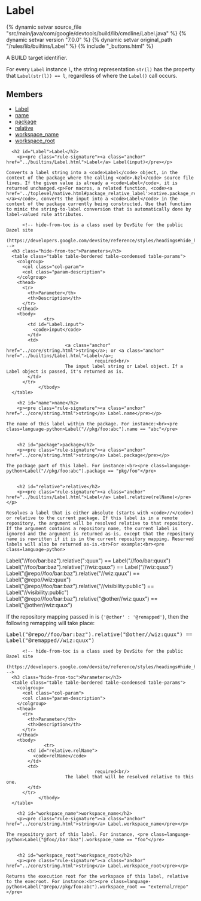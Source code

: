 <html devsite>
<head>
  <meta name="project_path" value="/_project.yaml">
  <meta name="book_path" value="/versions/7.0.0/_book.yaml">
</head>
<body>

<h1 class="page-title" id="modules.Label">Label</h1>

{% dynamic setvar source_file "src/main/java/com/google/devtools/build/lib/cmdline/Label.java" %}
{% dynamic setvar version "7.0.0" %}
{% dynamic setvar original_path "/rules/lib/builtins/Label" %}
{% include "_buttons.html" %}
<!-- {% raw %} -->

A BUILD target identifier.<p>For every <code>Label</code> instance <code>l</code>, the string representation <code>str(l)</code> has the property that <code>Label(str(l)) == l</code>, regardless of where the <code>Label()</code> call occurs.

<h2>Members</h2>
<ul>
    <li>
    <a href="#Label">Label</a>
  </li>
      <li>
    <a href="#name">name</a>
  </li>
      <li>
    <a href="#package">package</a>
  </li>
      <li>
    <a href="#relative">relative</a>
  </li>
      <li>
    <a href="#workspace_name">workspace_name</a>
  </li>
      <li>
    <a href="#workspace_root">workspace_root</a>
  </li>
  </ul>

      <h2 id="Label">Label</h2>
        <p><pre class="rule-signature"><a class="anchor" href="../builtins/Label.html">Label</a> Label(input)</pre></p>

    Converts a label string into a <code>Label</code> object, in the context of the package where the calling <code>.bzl</code> source file lives. If the given value is already a <code>Label</code>, it is returned unchanged.<p>For macros, a related function, <code><a href='../toplevel/native.html#package_relative_label'>native.package_relative_label()</a></code>, converts the input into a <code>Label</code> in the context of the package currently being constructed. Use that function to mimic the string-to-label conversion that is automatically done by label-valued rule attributes.

          <!-- hide-from-toc is a class used by DevSite for the public Bazel site
      (https://developers.google.com/devsite/reference/styles/headings#hide_headings_from_the_toc) -->
      <h3 class="hide-from-toc">Parameters</h3>
      <table class="table table-bordered table-condensed table-params">
        <colgroup>
          <col class="col-param">
          <col class="param-description">
        </colgroup>
        <thead>
          <tr>
            <th>Parameter</th>
            <th>Description</th>
          </tr>
        </thead>
        <tbody>
                  <tr>
            <td id="Label.input">
              <code>input</code>
            </td>
            <td>
                          <a class="anchor" href="../core/string.html">string</a>; or <a class="anchor" href="../builtins/Label.html">Label</a>;
                                     required<br/>
                          The input label string or Label object. If a Label object is passed, it's returned as is.
            </td>
          </tr>
                </tbody>
      </table>

        <h2 id="name">name</h2>
        <p><pre class="rule-signature"><a class="anchor" href="../core/string.html">string</a> Label.name</pre></p>

    The name of this label within the package. For instance:<br><pre class=language-python>Label("//pkg/foo:abc").name == "abc"</pre>


        <h2 id="package">package</h2>
        <p><pre class="rule-signature"><a class="anchor" href="../core/string.html">string</a> Label.package</pre></p>

    The package part of this label. For instance:<br><pre class=language-python>Label("//pkg/foo:abc").package == "pkg/foo"</pre>


        <h2 id="relative">relative</h2>
        <p><pre class="rule-signature"><a class="anchor" href="../builtins/Label.html">Label</a> Label.relative(relName)</pre></p>

    Resolves a label that is either absolute (starts with <code>//</code>) or relative to the current package. If this label is in a remote repository, the argument will be resolved relative to that repository. If the argument contains a repository name, the current label is ignored and the argument is returned as-is, except that the repository name is rewritten if it is in the current repository mapping. Reserved labels will also be returned as-is.<br>For example:<br><pre class=language-python>
Label("//foo/bar:baz").relative(":quux") == Label("//foo/bar:quux")
Label("//foo/bar:baz").relative("//wiz:quux") == Label("//wiz:quux")
Label("@repo//foo/bar:baz").relative("//wiz:quux") == Label("@repo//wiz:quux")
Label("@repo//foo/bar:baz").relative("//visibility:public") == Label("//visibility:public")
Label("@repo//foo/bar:baz").relative("@other//wiz:quux") == Label("@other//wiz:quux")
</pre><p>If the repository mapping passed in is <code>{'@other' : '@remapped'}</code>, then the following remapping will take place:<br><pre class=language-python>
Label("@repo//foo/bar:baz").relative("@other//wiz:quux") == Label("@remapped//wiz:quux")
</pre>

          <!-- hide-from-toc is a class used by DevSite for the public Bazel site
      (https://developers.google.com/devsite/reference/styles/headings#hide_headings_from_the_toc) -->
      <h3 class="hide-from-toc">Parameters</h3>
      <table class="table table-bordered table-condensed table-params">
        <colgroup>
          <col class="col-param">
          <col class="param-description">
        </colgroup>
        <thead>
          <tr>
            <th>Parameter</th>
            <th>Description</th>
          </tr>
        </thead>
        <tbody>
                  <tr>
            <td id="relative.relName">
              <code>relName</code>
            </td>
            <td>
                                     required<br/>
                          The label that will be resolved relative to this one.
            </td>
          </tr>
                </tbody>
      </table>

        <h2 id="workspace_name">workspace_name</h2>
        <p><pre class="rule-signature"><a class="anchor" href="../core/string.html">string</a> Label.workspace_name</pre></p>

    The repository part of this label. For instance, <pre class=language-python>Label("@foo//bar:baz").workspace_name == "foo"</pre>


        <h2 id="workspace_root">workspace_root</h2>
        <p><pre class="rule-signature"><a class="anchor" href="../core/string.html">string</a> Label.workspace_root</pre></p>

    Returns the execution root for the workspace of this label, relative to the execroot. For instance:<br><pre class=language-python>Label("@repo//pkg/foo:abc").workspace_root == "external/repo"</pre>



</body>
</html>

<!-- {% endraw %} -->
